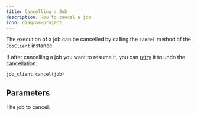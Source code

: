 ```yaml
---
title: Cancelling a Job
description: How to cancel a job
icon: diagram-project
---
```


The execution of a job can be cancelled by calling the `cancel` method of the `JobClient` instance.

If after cancelling a job you want to resume it, you can [retry](/api-reference/workflows/retrying-job) it to undo the cancellation.

<RequestExample>

```python Python
job_client.cancel(job)
```

</RequestExample>

## Parameters

<ParamField path="job" type="Job">
  The job to cancel.
</ParamField>
